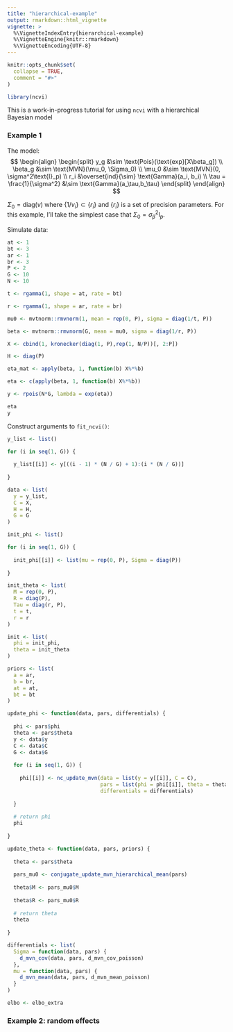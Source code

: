 ```yaml
---
title: "hierarchical-example"
output: rmarkdown::html_vignette
vignette: >
  %\VignetteIndexEntry{hierarchical-example}
  %\VignetteEngine{knitr::rmarkdown}
  %\VignetteEncoding{UTF-8}
---
```


```r
knitr::opts_chunk$set(
  collapse = TRUE,
  comment = "#>"
)
```

```r
library(ncvi)
```

This is a work-in-progress tutorial for using `ncvi` with a hierarchical Bayesian model

### Example 1

The model:
$$
\begin{align}
    \begin{split}
        y_g &\sim \text{Pois}(\text{exp}[X\beta_g]) \\
        \beta_g &\sim \text{MVN}(\mu_0, \Sigma_0) \\
        \mu_0 &\sim \text{MVN}(0, \sigma^2\text{I}_p) \\
        r_i &\overset{ind}{\sim} \text{Gamma}(a_i, b_i) \\
        \tau = \frac{1}{\sigma^2} &\sim \text{Gamma}(a_\tau,b_\tau)
    \end{split}
\end{align}
$$

$\Sigma_0 = \text{diag}(v)$ where $\{1/v_i\} \subset \{r_i\}$ and $\{r_i\}$ is a set of precision parameters. For this example, I'll take the simplest case that $\Sigma_0 = \sigma^2_\beta \text{I}_p$.

Simulate data:

```r
at <- 1
bt <- 3
ar <- 1
br <- 3
P <- 2
G <- 10
N <- 10

t <- rgamma(1, shape = at, rate = bt)

r <- rgamma(1, shape = ar, rate = br)

mu0 <- mvtnorm::rmvnorm(1, mean = rep(0, P), sigma = diag(1/t, P))

beta <- mvtnorm::rmvnorm(G, mean = mu0, sigma = diag(1/r, P))

X <- cbind(1, kronecker(diag(1, P),rep(1, N/P))[, 2:P])

H <- diag(P)

eta_mat <- apply(beta, 1, function(b) X%*%b)

eta <- c(apply(beta, 1, function(b) X%*%b))

y <- rpois(N*G, lambda = exp(eta))

eta
y
```

Construct arguments to `fit_ncvi()`:

```r
y_list <- list()

for (i in seq(1, G)) {
  
  y_list[[i]] <- y[((i - 1) * (N / G) + 1):(i * (N / G))]
  
}

data <- list(
  y = y_list,
  C = X,
  H = H,
  G = G
)

init_phi <- list()

for (i in seq(1, G)) {
  
  init_phi[[i]] <- list(mu = rep(0, P), Sigma = diag(P))
  
}

init_theta <- list(
  M = rep(0, P),
  R = diag(P),
  Tau = diag(r, P),
  t = t,
  r = r
)

init <- list(
  phi = init_phi,
  theta = init_theta
)

priors <- list(
  a = ar,
  b = br,
  at = at,
  bt = bt
)

update_phi <- function(data, pars, differentials) {
  
  phi <- pars$phi
  theta <- pars$theta
  y <- data$y
  C <- data$C
  G <- data$G
  
  for (i in seq(1, G)) {
    
    phi[[i]] <- nc_update_mvn(data = list(y = y[[i]], C = C), 
                              pars = list(phi = phi[[i]], theta = theta),
                              differentials = differentials)
    
  }
  
  # return phi
  phi
  
}

update_theta <- function(data, pars, priors) {
  
  theta <- pars$theta
  
  pars_mu0 <- conjugate_update_mvn_hierarchical_mean(pars)
  
  theta$M <- pars_mu0$M
  
  theta$R <- pars_mu0$R
  
  # return theta
  theta
  
}

differentials <- list(
  Sigma = function(data, pars) {
    d_mvn_cov(data, pars, d_mvn_cov_poisson)
  },
  mu = function(data, pars) {
    d_mvn_mean(data, pars, d_mvn_mean_poisson)
  }
)

elbo <- elbo_extra
```

### Example 2: random effects 
